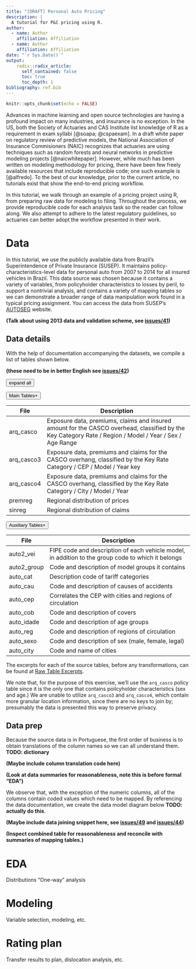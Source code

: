 ```yaml
---
title: "[DRAFT] Personal Auto Pricing"
description: |
  A tutorial for P&C pricing using R.
author:
  - name: Author
    affiliation: Affiliation
  - name: Author
    affiliation: Affiliation
date: "`r Sys.Date()`"
output: 
    radix::radix_article:
      self_contained: false
      toc: true
      toc_depth: 1
bibliography: ref.bib
---
```


<script src="https://d3js.org/d3.v5.min.js"></script>
<link rel="stylesheet" type="text/css" href="./index_files/styles.css"  />

```r
knitr::opts_chunk$set(echo = FALSE)
```

Advances in machine learning and open source technologies are having a profound impact on many industries, and insurance is no exception. In the US, both the Society of Actuaries and CAS Institute list knowledge of R as a requirement in exam syllabi [@soapa; @cspaexam]. In a draft white paper on regulatory review of predictive models, the National Association of Insurance Commisioners (NAIC) recognizes that actuaries are using techniques such as random forests and neural networks in predictive modeling projects [@naicwhitepaper]. However, while much has been written on modeling methodology for pricing, there have been few freely available resources that include reproducible code; one such example is [@alfredo]. To the best of our knowledge, prior to the current article, no tutorials exist that show the end-to-end pricing workflow.

In this tutorial, we walk through an example of a pricing project using R, from preparing raw data for modeling to filing. Throughout the process, we provide reproducible code for each analysis task so the reader can follow along. We also attempt to adhere to the latest regulatory guidelines, so actuaries can better adopt the workflow presented in their work.

# Data

In this tutorial, we use the publicly available data from Brazil's Superintendence of Private Insurance (SUSEP). It maintains policy-characteristics-level data for personal auto from 2007 to 2014 for all insured vehicles in Brazil. This data source was chosen because it contains a variety of variables, from policyholder characteristics to losses by peril, to support a nontrivial analysis, and contains a variety of mapping tables so we can demonstrate a broader range of data manipulation work found in a typical pricing assignment. You can access the data from SUSEP's [AUTOSEG](http://www2.susep.gov.br/menuestatistica/Autoseg/principal.aspx) website.

**(Talk about using 2013 data and validation scheme, see [issues/41](https://github.com/kasaai/pc-pricing-tutorial/issues/41))**

## Data details

With the help of documentation accompanying the datasets, we compile a list of tables shown below.

**(these need to be in better English see [issues/42](https://github.com/kasaai/pc-pricing-tutorial/issues/42))**

<div style="width: 100%">
  <button class="expand-collapse-button" data-content-type="tablelist">expand all</button>
</div>

<button class="collapsible" data-content-name="maintables" data-content-type="tablelist">Main Tables<span style="float: right;">+</span></button>

<div class="content" content-name="maintables" content-type="tablelist">

| File      | Description                                                          |
|-----------|----------------------------------------------------------------------|
| arq_casco | Exposure data, premiums, claims and insured amount for the CASCO overhead, classified by the Key Category Rate / Region / Model / Year / Sex / Age Range |
| arq_casco3| Exposure data, premiums and claims for the CASCO overhang, classified by the Key Rate Category / CEP / Model / Year key |
|arq_casco4 | Exposure data, premiums and claims for the CASCO overhang, classified by the Key Rate Category / City / Model / Year |
| premreg   | Regional distribution of prices |
| sinreg    | Regional distribution of claims |

</div>

<button class="collapsible" data-content-name="auxtables" data-content-type="tablelist">Auxiliary Tables<span style="float: right;">+</span></button>

<div class="content" content-name="auxtables" content-type="tablelist">

| File        | Description                                                          |
|-------------|----------------------------------------------------------------------|
| auto2_vei   | FIPE code and description of each vehicle model, in addition to the group code to which it belongs |
| auto2_group | Code and description of model groups it contains                     |
| auto_cat    | Description code of tariff categories                                |
| auto_cau    | Code and description of causes of accidents                          |
| auto_cep    | Correlates the CEP with cities and regions of circulation            |
| auto_cob    | Code and description of covers                                       |
| auto_idade  | Code and description of age groups                                   |
| auto_reg    | Code and description of regions of circulation                       |
| auto_sexo   | Code and description of sex (male, female, legal)                    |
| auto_city   | Code and name of cities                                              |

</div>

The excerpts for each of the source tables, before any transformations, can be found at [Raw Table Excerpts](https://github.com/kasaai/pc-pricing-tutorial/blob/master/analysis/raw-table-excerpts.md).

We note that, for the purpose of this exercise, we'll use the `arq_casco` policy table since it is the only one that contains poilcyholder characteristics (sex and age.) We are unable to utilize `arq_casco3` and `arq_casco4`, which contain more granular location information, since there are no keys to join by; presumably the data is presented this way to preserve privacy.

## Data prep

Because the source data is in Portuguese, the first order of business is to obtain translations of the column names so we can all understand them. **TODO: dictionary**

**(Maybe include column translation code here)**

**(Look at data summaries for reasonableness, note this is before formal "EDA")**

We observe that, with the exception of the numeric columns, all of the columns contain coded values which need to be mapped. By referencing the data documentation, we create the data model diagram below **TODO: actually do this**.

**(Maybe include data joining snippet here, see [issues/49](https://github.com/kasaai/pc-pricing-tutorial/issues/49) and [issues/44](https://github.com/kasaai/pc-pricing-tutorial/issues/44))**

**(Inspect combined table for reasonableness and reconcile with summaries of mapping tables.)**

# EDA

Distributions
"One-way" analysis

# Modeling

Variable selection, modeling, etc.

# Rating plan

Transfer results to plan, dislocation analysis, etc.

<script src="index_files/index.js"></script>